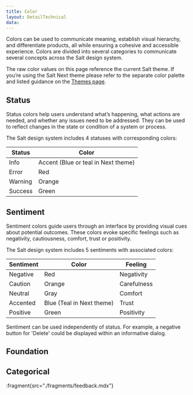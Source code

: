 ```yaml
---
title: Color
layout: DetailTechnical
data:
---
```


Colors can be used to communicate meaning, establish visual hierarchy, and differentiate products, all while ensuring a cohesive and accessible experience. Colors are divided into several categories to communicate several concepts across the Salt design system.

The raw color values on this page reference the current Salt theme. If you’re using the Salt Next theme please refer to the separate color palette and listed guidance on the [Themes page](/salt/themes/index).

## Status

Status colors help users understand what’s happening, what actions are needed, and whether any issues need to be addressed. They can be used to reflect changes in the state or condition of a system or process.

The Salt design system includes 4 statuses with corresponding colors:

| Status  | Color                               |
| ------- | ----------------------------------- |
| Info    | Accent (Blue or teal in Next theme) |
| Error   | Red                                 |
| Warning | Orange                              |
| Success | Green                               |

## Sentiment

Sentiment colors guide users through an interface by providing visual cues about potential outcomes. These colors evoke specific feelings such as negativity, cautiousness, comfort, trust or positivity.

The Salt design system includes 5 sentiments with associated colors:

| Sentiment | Color                     | Feeling     |
| --------- | ------------------------- | ----------- |
| Negative  | Red                       | Negativity  |
| Caution   | Orange                    | Carefulness |
| Neutral   | Gray                      | Comfort     |
| Accented  | Blue (Teal in Next theme) | Trust       |
| Positive  | Green                     | Positivity  |

Sentiment can be used independently of status. For example, a negative button for 'Delete' could be displayed within an informative dialog.

## Foundation

<FoundationColorView group="foundation" />

## Categorical

<FoundationColorView group="categorical" />

:fragment{src="./fragments/feedback.mdx"}
